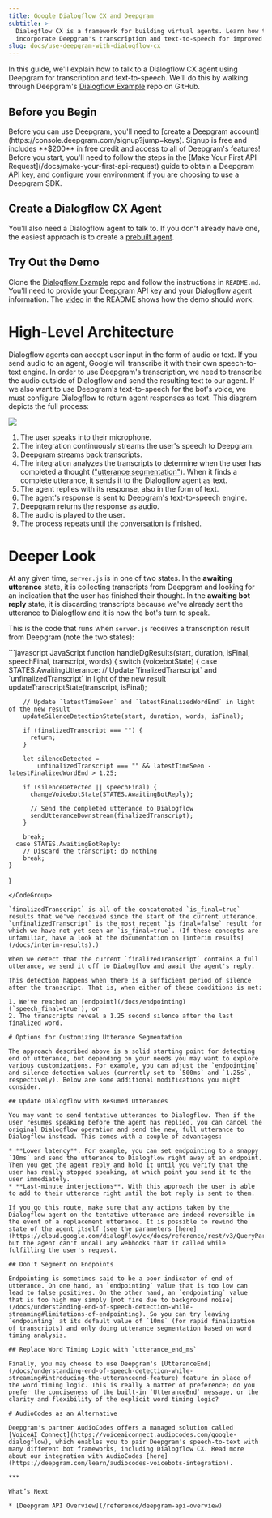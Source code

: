 ```yaml
---
title: Google Dialogflow CX and Deepgram
subtitle: >-
  Dialogflow CX is a framework for building virtual agents. Learn how to
  incorporate Deepgram's transcription and text-to-speech for improved accuracy.
slug: docs/use-deepgram-with-dialogflow-cx
---
```



In this guide, we'll explain how to talk to a Dialogflow CX agent using Deepgram for transcription and text-to-speech. We'll do this by walking through Deepgram's [Dialogflow Example](https://github.com/deepgram/dialogflow-example) repo on GitHub.

## Before you Begin

<Info>
  Before you can use Deepgram, you'll need to [create a Deepgram account](https://console.deepgram.com/signup?jump=keys). Signup is free and includes **$200** in free credit and access to all of Deepgram's features!
</Info>

<Info>
  Before you start, you'll need to follow the steps in the [Make Your First API Request](/docs/make-your-first-api-request) guide to obtain a Deepgram API key, and configure your environment if you are choosing to use a Deepgram SDK.
</Info>

## Create a Dialogflow CX Agent

You'll also need a Dialogflow agent to talk to. If you don't already have one, the easiest approach is to create a [prebuilt agent](https://cloud.google.com/dialogflow/cx/docs/concept/agents-prebuilt).

## Try Out the Demo

Clone the [Dialogflow Example](https://github.com/deepgram/dialogflow-example) repo and follow the instructions in `README.md`. You'll need to provide your Deepgram API key and your Dialogflow agent information. The [video](https://github.com/deepgram/dialogflow-example#demo) in the README shows how the demo should work.

# High-Level Architecture

Dialogflow agents can accept user input in the form of audio or text. If you send audio to an agent, Google will transcribe it with their own speech-to-text engine. In order to use Deepgram's transcription, we need to transcribe the audio outside of Dialogflow and send the resulting text to our agent. If we also want to use Deepgram's text-to-speech for the bot's voice, we must configure Dialogflow to return agent responses as text. This diagram depicts the full process:

![](/images/c213cc7-dialogflow-architecture-tts.png)

1. The user speaks into their microphone.
2. The integration continuously streams the user's speech to Deepgram.
3. Deepgram streams back transcripts.
4. The integration analyzes the transcripts to determine when the user has completed a thought (["utterance segmentation"](https://deepgram.com/learn/building-a-conversational-ai-flow-with-deepgram)). When it finds a complete utterance, it sends it to the Dialogflow agent as text.
5. The agent replies with its response, also in the form of text.
6. The agent's response is sent to Deepgram's text-to-speech engine.
7. Deepgram returns the response as audio.
8. The audio is played to the user.
9. The process repeats until the conversation is finished.

# Deeper Look

At any given time, `server.js` is in one of two states. In the **awaiting utterance** state, it is collecting transcripts from Deepgram and looking for an indication that the user has finished their thought. In the **awaiting bot reply** state, it is discarding transcripts because we've already sent the utterance to Dialogflow and it is now the bot's turn to speak.

This is the code that runs when `server.js` receives a transcription result from Deepgram (note the two states):

<CodeGroup>
  ```javascript JavaScript
  function handleDgResults(start, duration, isFinal, speechFinal, transcript, words) {
    switch (voicebotState) {
      case STATES.AwaitingUtterance:
        // Update `finalizedTranscript` and `unfinalizedTranscript` in light of the new result
        updateTranscriptState(transcript, isFinal);

        // Update `latestTimeSeen` and `latestFinalizedWordEnd` in light of the new result
        updateSilenceDetectionState(start, duration, words, isFinal);

        if (finalizedTranscript === "") {
          return;
        }

        let silenceDetected = 
            unfinalizedTranscript === "" && latestTimeSeen - latestFinalizedWordEnd > 1.25;

        if (silenceDetected || speechFinal) {
          changeVoicebotState(STATES.AwaitingBotReply);
          
          // Send the completed utterance to Dialogflow
          sendUtteranceDownstream(finalizedTranscript); 
        }

        break;
      case STATES.AwaitingBotReply:
        // Discard the transcript; do nothing
        break;
    }
  }
  ```
</CodeGroup>

`finalizedTranscript` is all of the concatenated `is_final=true` results that we've received since the start of the current utterance. `unfinalizedTranscript` is the most recent `is_final=false` result for which we have not yet seen an `is_final=true`. (If these concepts are unfamiliar, have a look at the documentation on [interim results](/docs/interim-results).)

When we detect that the current `finalizedTranscript` contains a full utterance, we send it off to Dialogflow and await the agent's reply.

This detection happens when there is a sufficient period of silence after the transcript. That is, when either of these conditions is met:

1. We've reached an [endpoint](/docs/endpointing) (`speech_final=true`), or
2. The transcripts reveal a 1.25 second silence after the last finalized word.

# Options for Customizing Utterance Segmentation

The approach described above is a solid starting point for detecting end of utterance, but depending on your needs you may want to explore various customizations. For example, you can adjust the `endpointing` and silence detection values (currently set to `500ms` and `1.25s`, respectively). Below are some additional modifications you might consider.

## Update Dialogflow with Resumed Utterances

You may want to send tentative utterances to Dialogflow. Then if the user resumes speaking before the agent has replied, you can cancel the original Dialogflow operation and send the new, full utterance to Dialogflow instead. This comes with a couple of advantages:

* **Lower latency**. For example, you can set endpointing to a snappy `10ms` and send the utterance to Dialogflow right away at an endpoint. Then you get the agent reply and hold it until you verify that the user has really stopped speaking, at which point you send it to the user immediately.
* **Last-minute interjections**. With this approach the user is able to add to their utterance right until the bot reply is sent to them.

If you go this route, make sure that any actions taken by the Dialogflow agent on the tentative utterance are indeed reversible in the event of a replacement utterance. It is possible to rewind the state of the agent itself (see the parameters [here](https://cloud.google.com/dialogflow/cx/docs/reference/rest/v3/QueryParameters)), but the agent can't uncall any webhooks that it called while fulfilling the user's request.

## Don't Segment on Endpoints

Endpointing is sometimes said to be a poor indicator of end of utterance. On one hand, an `endpointing` value that is too low can lead to false positives. On the other hand, an `endpointing` value that is too high may simply [not fire due to background noise](/docs/understanding-end-of-speech-detection-while-streaming#limitations-of-endpointing). So you can try leaving `endpointing` at its default value of `10ms` (for rapid finalization of transcripts) and only doing utterance segmentation based on word timing analysis.

## Replace Word Timing Logic with `utterance_end_ms`

Finally, you may choose to use Deepgram's [UtteranceEnd](/docs/understanding-end-of-speech-detection-while-streaming#introducing-the-utteranceend-feature) feature in place of the word timing logic. This is really a matter of preference; do you prefer the conciseness of the built-in `UtteranceEnd` message, or the clarity and flexibility of the explicit word timing logic?

# AudioCodes as an Alternative

Deepgram's partner AudioCodes offers a managed solution called [VoiceAI Connect](https://voiceaiconnect.audiocodes.com/google-dialogflow), which enables you to pair Deepgram's speech-to-text with many different bot frameworks, including Dialogflow CX. Read more about our integration with AudioCodes [here](https://deepgram.com/learn/audiocodes-voicebots-integration).

***

What’s Next

* [Deepgram API Overview](/reference/deepgram-api-overview)
